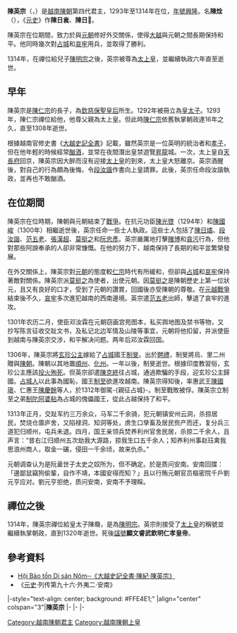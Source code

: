 {{越南君主
| 名稱=陳英宗
| 圖像=Trần Anh Tông TLĐSXSĐ.jpg
| 說明=陳英宗
| 國號=[[大越|大越]]
| 朝代=[[陳朝_(越南)|陳朝]]
| 時代=
| 在位=皇帝：1293年—1314年<br>上皇：1314年—1320年
| 前任=[[陳仁宗|陳仁宗]]
| 繼任=[[陳明宗|陳明宗]]
| 年號=[[兴隆_(陈英宗)|興隆]]
| 姓名=陳烇
| 字=
| 尊號=
| 其他稱銜=
| 別名=陳日㷃、陳日𤊞
|出生={{birth date|1276|10|25}}
| 出生地=
|逝世={{death date and age|1320|4|21|1276|10|25}}
| 逝世地=
| 廟號=英宗
| 諡號=顯文睿武欽明仁孝皇帝
| 陵墓=[[泰陵|泰陵]]
| 父=[[陳仁宗|陳仁宗]]
| 母=[[陳氏楨|欽慈保聖皇后]]陳氏
| 后=
|}}
'''陳英宗'''（{{vie|v='''Trần Anh Tông'''|hn=陳英宗}}，{{bd|1276年|10月25日|1320年|4月21日|catIdx=Trần Thuyên}}）是[[越南|越南]][[陳朝_(越南)|陳朝]]第四代君主，1293年至1314年在位，[[年號|年號]][[兴隆_(陈英宗)|興隆]]。名'''陳烇'''（{{vie|v='''Trần Thuyên'''|hn=陳烇}}），《[[元史|元史]]》作'''陳日㷃'''、'''陳日𤊞'''。

陳英宗在位期間，致力於與[[元朝|元朝]]修好外交關係，使得[[大越|大越]]與元朝之間長期保持和平。他同時幾次對[[占城|占城]]和[[寮國|哀牢]]用兵，並取得了勝利。

1314年，在禪位給兒子[[陳明宗|陳明宗]]之後，英宗被尊為[[太上皇|太上皇]]，並繼續執政六年直至逝世。

==早年==
陳英宗是[[陳仁宗|陳仁宗]]的長子，為[[陳氏楨|欽慈保聖皇后]]所生。1292年被冊立為[[皇太子|皇太子]]。1293年，陳仁宗禪位給他，他尊父親為太上皇。但此時[[陳仁宗|陳仁宗]]依舊執掌朝政達16年之久，直至1308年逝世。

根據越南官修史書《[[大越史記全書|大越史記全書]]》記載，雖然英宗是一位英明的統治者和[[孝子|孝子]]，但在他年輕的時候經常[[酗酒|酗酒]]，並常在夜間潛出皇禁遊覽[[昇龍|昇龍]]城。一次，太上皇自[[天長府|天長府]]回京，陳英宗因大醉而沒有迎接[[陳仁宗|太上皇]]的到來，太上皇大怒離京。英宗酒醒後，對自己的行為頗為後悔，令[[段汝諧|段汝諧]]作書向上皇請罪。此後，英宗任命段汝諧執政，並再也不敢酗酒。
==在位期間==
陳英宗在位時期，陳朝與元朝結束了[[元越戰爭|戰爭]]。在抗元功臣[[陳光啓|陳光啓]]（1294年）和[[陳國峻|陳國峻]]（1300年）相繼逝世後，英宗任命一些士人執政。這些士人包括了[[陳日燏|陳日燏]]、[[段汝諧|段汝諧]]、[[范五老|范五老]]、[[張漢超|張漢超]]、[[莫挺之|莫挺之]]和[[阮忠彥|阮忠彥]]。英宗嚴厲地打擊[[賭博|賭博]]和[[貪污|貪污]]行為，但他對那些阿諛奉承的人卻非常慷慨。在他的努力下，越南保持了長期的和平並繁榮發展。

在外交關係上，陳英宗對[[元朝|元朝]]的態度較[[陳仁宗|仁宗]]時代有所緩和，但卻與[[占城|占城]]和[[寮國|哀牢]]保持著敵對關係。陳英宗派[[莫挺之|莫挺之]]為使者，出使元朝。因[[莫挺之|莫挺之]]是陳朝歷史上第一位狀元，且又有良好的口才，受到了元朝的讚賞，回國後亦受陳朝的尊敬。在[[元越戰爭|元越戰爭]]結束後不久，[[寮國|哀牢]]多次進犯越南的西南邊境。英宗遣[[范五老|范五老]]出師，擊退了哀牢的進攻。

1301年农历二月，使臣邓汝霖在元朝窃画宫苑图本，私买舆地图及禁书等物，又抄写陈言征收交趾文书，及私记北边军情及山陵等事宜，元朝将他扣留，并派使臣到越南与陳英宗交涉，和平解决问题。两年后邓汝霖回国。

1306年，陳英宗將[[玄珍公主|玄珍公主]]嫁給了[[占城|占城]]國王[[制旻|制旻]]。出於[[聘禮|聘禮]]，制旻將烏、里二州贈與[[陳朝_(越南)|陳朝]]。陳朝以其地置[[順州|順州]]、[[化州|化州]]。一年以後，制旻逝世。根據印度教習俗，玄珍公主應該[[薩蒂_(習俗)|投火殉死]]。但英宗卻遣[[陳克終|陳克終]]往占城，通過欺騙的手段，迎玄珍公主歸國。[[占族|占城人]]以此事為國恥，國王[[制至|制至]]欲進攻越南。陳英宗得知後，率惠武王[[陳國瑱|陳國瑱]]、仁惠王[[陳慶餘|陳慶餘]]等人，於1312年御駕-{親征占城}-。制至戰敗被俘。陳英宗立制至之弟[[制能|制陀阿婆粘]]為占城的傀儡國王，從此占越保持了和平。

1313年正月，交趾军约三万余众，马军二千余骑，犯元朝镇安州云洞，杀掠居民，焚烧仓廪庐舍，又陷禄洞、知洞等处，虏生口孳畜及居民赀产而还，复分兵三道犯归顺州，屯兵未退。四月，国王亲领兵焚养利州官舍民居，杀掠二千余人，且声言：“昔右江归顺州五次劫我大源路，掠我生口五千余人；知养利州事赵珏禽我思浪州商人，取金一碾，侵田一千余顷，故来仇杀。”

元朝调查认为是阮盝世子太史之奴所为，但不确定。於是质问安南。安南回牒：「邊鄙鼠竊狗偷輩，自作不靖，本國安得而知？」且以行贿元朝官员樞密院千戶劉元亨应对。劉元亨拒绝，质问安南，安南不予理睬。

==禪位之後==
1314年，陳英宗禪位給皇太子陳奣，是為[[陳明宗|陳明宗]]。英宗則接受了[[太上皇|太上皇]]的稱號並繼續執掌朝政，直到1320年逝世。死後[[諡號|諡號]]'''顯文睿武欽明仁孝皇帝'''。
== 參考資料 ==
*[http://www.nomna.org/DVSKTT/dvsktt.php?IDcat=41 Hội Bảo tồn Di sản Nôm─《大越史記全書‧陳紀‧陳英宗》] {{Wayback|url=http://www.nomna.org/DVSKTT/dvsktt.php?IDcat=41 |date=20160304200557 }}
*《[[元史|元史]]·列传第九十六·外夷二·安南》

{{s-start}}
|-style="text-align: center; background: #FFE4E1;"
|align="center" colspan="3"|'''陳英宗'''
|-
{{s-before|[[陳仁宗|陳仁宗]]}}
{{s-title|[[越南君主列表#陳朝|大越帝國皇帝]]|1293年—1314年}}
{{s-after|[[陳明宗|陳明宗]]}}
|-
{{s-before|[[陳仁宗|陳仁宗]]}}
{{s-title|[[越南君主列表#陳朝|越南陳朝君主]]|1293年—1314年}}
{{s-after|[[陳明宗|陳明宗]]}}
|-
{{s-vacant||last=[[陳仁宗|陳仁宗]]}}
{{s-title|越南陳朝[[太上皇|太上皇]]|1314年—1320年}}
{{s-vacant||next=[[陳明宗|陳明宗]]}}
{{end box}}

{{越南陳朝君主}}

[[Category:越南陳朝君主|Category:越南陳朝君主]]
[[Category:越南陳朝上皇|Category:越南陳朝上皇]]